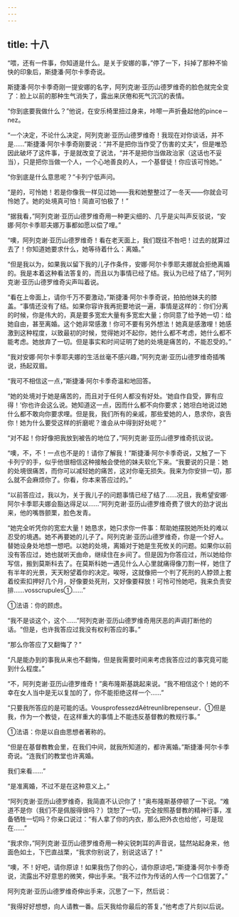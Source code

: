 ```yaml
---
---
---
```

title: 十八
---



“喂，还有一件事，你知道是什么。是关于安娜的事，”停了一下，抖掉了那种不愉快的印象后，斯捷潘·阿尔卡季奇说。

斯捷潘·阿尔卡季奇刚一提安娜的名字，阿列克谢·亚历山德罗维奇的脸色就完全变了：脸上以前的那种生气消失了，露出来厌倦和死气沉沉的表情。

“你到底要我做什么？”他说，在安乐椅里扭过身来，咔嚓一声折叠起他的pince－nez。

“一个决定，不论什么决定，阿列克谢·亚历山德罗维奇！我现在对你谈话，并不是……”斯捷潘·阿尔卡季奇刚要说：“并不是把你当作受了伤害的丈夫”，但是唯恐因此破坏了这件事，于是就改变了说法，“并不是把你当做政治家（这话也不妥当），只是把你当做一个人，一个心地善良的人，一个基督徒！你应该可怜她。”

“你到底是什么意思呢？”卡列宁低声问。

“是的，可怜她！若是你像我一样见过她——我和她整整过了一冬天——你就会可怜她了。她的处境真可怕！简直可怕极了！”

“据我看，”阿列克谢·亚历山德罗维奇用一种更尖细的、几乎是尖叫声反驳说，“安娜·阿尔卡季耶夫娜万事都如愿以偿了哩。”

“噢，阿列克谢·亚历山德罗维奇！看在老天面上，我们既往不咎吧！过去的就算过去了！你知道她要求什么，她等待着什么：离婚。”

“但是我以为，如果我以留下我的儿子作条件，安娜·阿尔卡季耶夫娜就会拒绝离婚的。我是本着这种看法答复的，而且以为事情已经了结。我认为已经了结了，”阿列克谢·亚历山德罗维奇尖声叫着说。

“看在上帝面上，请你千万不要激动，”斯捷潘·阿尔卡季奇说，拍拍他妹夫的膝盖。“事情还没有了结。如果你容许我再扼要地说一遍，事情是这样的：你们分离的时候，你是伟大的，真是要多宽宏大量有多宽宏大量；你同意了给予她一切：给她自由，甚至离婚。这个她非常感激！你可不要有另外想法！她真是感激哩！她感激到这种程度，以致最初的时候，觉得她对不起你，她什么都不考虑，她什么都不能考虑。她放弃了一切。但是事实和时间证明了她的处境是痛苦的，不能忍受的。”

“我对安娜·阿尔卡季耶夫娜的生活丝毫不感兴趣，”阿列克谢·亚历山德罗维奇插嘴说，扬起双眉。

“我可不相信这一点，”斯捷潘·阿尔卡季奇温和地回答。

“她的处境对于她是痛苦的，而且对于任何人都没有好处。‘她自作自受，罪有应得！’你也许会这么说。她知道这一点，因而什么都不向你要求；她坦白地说过她什么都不敢向你要求哩。但是我，我们所有的亲戚，那些爱她的人，恳求你，哀告你！她为什么要受这样的折磨呢？谁会从中得到好处呢？”

“对不起！你好像把我放到被告的地位了，”阿列克谢·亚历山德罗维奇抗议说。

“噢，不，不！一点也不是的！请你了解我！”斯捷潘·阿尔卡季奇说，又触了一下卡列宁的手，似乎他很相信这种接触会使他的妹夫软化下来。“我要说的只是：她的处境很痛苦，而你可以减轻她的痛苦，这对你毫无损失。我来为你安排一切，那么就不会麻烦你了。你看，你本来答应过的。”

“以前答应过，我以为，关于我儿子的问题事情已经了结了……况且，我希望安娜·阿尔卡季耶夫娜会豁达得足以……”阿列克谢·亚历山德罗维奇费了很大的劲才说出来，他的嘴唇颤栗，脸色发青。

“她完全听凭你的宽宏大量！她恳求，她只求你一件事：帮助她摆脱她所处的难以忍受的境遇。她不再要她的儿子了。阿列克谢·亚历山德罗维奇，你是一个好人。替她设身处地想一想吧。以她的处境，离婚对于她是生死攸关的问题。如果你以前没有答应过，她也就听天由命，继续住在乡间了。但是因为你答应过，所以她给你写信，搬到莫斯科去了。在莫斯科她一遇见什么人心里就痛得像刀割一样，她住了有半年的光景，天天盼望着你的决定。唉呀，这就像把一个判了死刑的人脖颈上套着绞索扣押好几个月，好像要处死刑，又好像要释放！可怜可怜她吧，我来负责安排……vosscrupules①……”



①法语：你的顾虑。

“我不是谈这个，这个……”阿列克谢·亚历山德罗维奇用厌恶的声调打断他的话。“但是，也许我答应过我没有权利答应的事。”

“那么你答应了又翻悔了？”

“凡是能办到的事我从来也不翻悔，但是我需要时间来考虑我答应过的事究竟可能到什么程度。”

“不，阿列克谢·亚历山德罗维奇！”奥布隆斯基跳起来说。“我不相信这个！她的不幸在女人当中是无以复加的了，你不能拒绝这样一个……”

“只要我所答应的是可能的话。VousprofessezdAêtreunlibrepenseur．①但是我，作为一个教徒，在这样重大的事情上不能违反基督教的教规行事。”



①法语：你是以自由思想者著称的。

“但是在基督教教会里，在我们中间，就我所知道的，都许离婚。”斯捷潘·阿尔卡季奇说。“连我们的教堂也许离婚。

我们来看……”

“是准离婚，不过不是在这种意义上。”

“阿列克谢·亚历山德罗维奇，我简直不认识你了！”奥布隆斯基停顿了一下说。“难道不是你（我们不是佩服得很吗？）饶恕了一切，完全按照基督教的精神行事，准备牺牲一切吗？你亲口说过：“有人拿了你的内衣，那么把外衣也给他’，可是现在……”

“我求你，”阿列克谢·亚历山德罗维奇用一种尖锐刺耳的声音说，猛然站起身来，他面色如土，下巴直战栗，“我求你别说了，别说这话了！”

“噢，不！好吧，请你原谅！如果我伤了你的心，请你原谅吧，”斯捷潘·阿尔卡季奇说，流露出不好意思的微笑，伸出手来。“我不过作为传话的人传一个口信罢了。”

阿列克谢·亚历山德罗维奇伸出手来，沉思了一下，然后说：

“我得好好想想，向人请教一番。后天我给你最后的答复，”他考虑了片刻以后说。